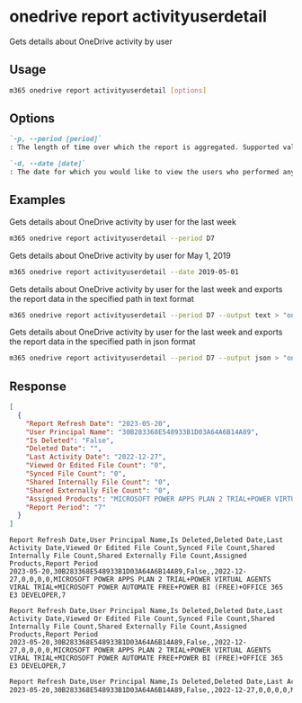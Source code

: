 
# onedrive report activityuserdetail

Gets details about OneDrive activity by user

## Usage

```sh
m365 onedrive report activityuserdetail [options]
```

## Options

```md definition-list
`-p, --period [period]`
: The length of time over which the report is aggregated. Supported values `D7`, `D30`, `D90`, `D180`.

`-d, --date [date]`
: The date for which you would like to view the users who performed any activity. Supported date format is YYYY-MM-DD. Specify the date or period, but not both`
```

<Global />

## Examples

Gets details about OneDrive activity by user for the last week

```sh
m365 onedrive report activityuserdetail --period D7
```

Gets details about OneDrive activity by user for May 1, 2019

```sh
m365 onedrive report activityuserdetail --date 2019-05-01
```

Gets details about OneDrive activity by user for the last week and exports the report data in the specified path in text format

```sh
m365 onedrive report activityuserdetail --period D7 --output text > "onedriveactivityuserdetail.txt"
```

Gets details about OneDrive activity by user for the last week and exports the report data in the specified path in json format

```sh
m365 onedrive report activityuserdetail --period D7 --output json > "onedriveactivityuserdetail.json"
```

## Response

<Tabs>
  <TabItem value="JSON">

  ```json
  [
    {
      "Report Refresh Date": "2023-05-20",
      "User Principal Name": "30B283368E548933B1D03A64A6B14A89",
      "Is Deleted": "False",
      "Deleted Date": "",
      "Last Activity Date": "2022-12-27",
      "Viewed Or Edited File Count": "0",
      "Synced File Count": "0",
      "Shared Internally File Count": "0",
      "Shared Externally File Count": "0",
      "Assigned Products": "MICROSOFT POWER APPS PLAN 2 TRIAL+POWER VIRTUAL AGENTS VIRAL TRIAL+MICROSOFT POWER AUTOMATE FREE+POWER BI (FREE)+OFFICE 365 E3 DEVELOPER",
      "Report Period": "7"
    }
  ]
  ```

  </TabItem>
  <TabItem value="Text">

  ```text
  Report Refresh Date,User Principal Name,Is Deleted,Deleted Date,Last Activity Date,Viewed Or Edited File Count,Synced File Count,Shared Internally File Count,Shared Externally File Count,Assigned Products,Report Period
  2023-05-20,30B283368E548933B1D03A64A6B14A89,False,,2022-12-27,0,0,0,0,MICROSOFT POWER APPS PLAN 2 TRIAL+POWER VIRTUAL AGENTS VIRAL TRIAL+MICROSOFT POWER AUTOMATE FREE+POWER BI (FREE)+OFFICE 365 E3 DEVELOPER,7
  ```

  </TabItem>
  <TabItem value="CSV">

  ```csv
  Report Refresh Date,User Principal Name,Is Deleted,Deleted Date,Last Activity Date,Viewed Or Edited File Count,Synced File Count,Shared Internally File Count,Shared Externally File Count,Assigned Products,Report Period
  2023-05-20,30B283368E548933B1D03A64A6B14A89,False,,2022-12-27,0,0,0,0,MICROSOFT POWER APPS PLAN 2 TRIAL+POWER VIRTUAL AGENTS VIRAL TRIAL+MICROSOFT POWER AUTOMATE FREE+POWER BI (FREE)+OFFICE 365 E3 DEVELOPER,7
  ```

  </TabItem>
  <TabItem value="Markdown">

  ```md
  Report Refresh Date,User Principal Name,Is Deleted,Deleted Date,Last Activity Date,Viewed Or Edited File Count,Synced File Count,Shared Internally File Count,Shared Externally File Count,Assigned Products,Report Period
  2023-05-20,30B283368E548933B1D03A64A6B14A89,False,,2022-12-27,0,0,0,0,MICROSOFT POWER APPS PLAN 2 TRIAL+POWER VIRTUAL AGENTS VIRAL TRIAL+MICROSOFT POWER AUTOMATE FREE+POWER BI (FREE)+OFFICE 365 E3 DEVELOPER,7
  ```

  </TabItem>
</Tabs>

